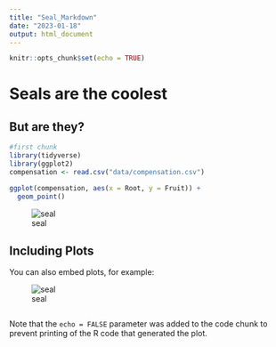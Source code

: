 ```yaml
---
title: "Seal_Markdown"
date: "2023-01-18"
output: html_document
---
```


```r
knitr::opts_chunk$set(echo = TRUE)
```

# Seals are the coolest
## But are they?

```r
#first chunk
library(tidyverse)
library(ggplot2)
compensation <- read.csv("data/compensation.csv")
```

```r
ggplot(compensation, aes(x = Root, y = Fruit)) +
  geom_point()

```


![seal](https://media.tenor.com/bTfBvSIjrIgAAAAd/seal-bouncing.gif)

## Including Plots

You can also embed plots, for example:

![seal](https://media.giphy.com/media/B86lxbrMSZ0SQ/giphy.gif)

```r
```

Note that the `echo = FALSE` parameter was added to the code chunk to prevent printing of the R code that generated the plot.

